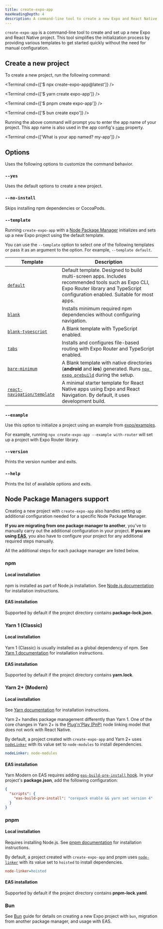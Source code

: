 ```yaml
---
title: create-expo-app
maxHeadingDepth: 4
description: A command-line tool to create a new Expo and React Native project.
---
```



`create-expo-app` is a command-line tool to create and set up a new Expo and React Native project. This tool simplifies the initialization process by providing various templates to get started quickly without the need for manual configuration.

## Create a new project

To create a new project, run the following command:

<Tabs>

<Tab label="npm">

<Terminal cmd={['$ npx create-expo-app@latest']} />

</Tab>

<Tab label="Yarn">

<Terminal cmd={['$ yarn create expo-app']} />

</Tab>

<Tab label="pnpm">

<Terminal cmd={['$ pnpm create expo-app']} />

</Tab>

<Tab label="Bun">

<Terminal cmd={['$ bun create expo']} />

</Tab>

</Tabs>

Running the above command will prompt you to enter the app name of your project. This app name is also used in the app config's [`name`](/versions/latest/config/app/#name) property.

<Terminal cmd={['What is your app named? my-app']} />

## Options

Uses the following options to customize the command behavior.

### `--yes`

Uses the default options to create a new project.

### `--no-install`

Skips installing npm dependencies or CocoaPods.

### `--template`

Running `create-expo-app` with a [Node Package Manager](#node-package-managers-support) initializes and sets up a new Expo project using the default template.

You can use the `--template` option to select one of the following templates or pass it as an argument to the option. For example, `--template default`.

| Template                                                                                                            | Description                                                                                                                                                                           |
| ------------------------------------------------------------------------------------------------------------------- | ------------------------------------------------------------------------------------------------------------------------------------------------------------------------------------- |
| [`default`](https://github.com/expo/expo/tree/main/templates/expo-template-default)                                 | Default template. Designed to build multi-screen apps. Includes recommended tools such as Expo CLI, Expo Router library and TypeScript configuration enabled. Suitable for most apps. |
| [`blank`](https://github.com/expo/expo/tree/main/templates/expo-template-blank)                                     | Installs minimum required npm dependencies without configuring navigation.                                                                                                            |
| [`blank-typescript`](https://github.com/expo/expo/tree/main/templates/expo-template-blank-typescript)               | A Blank template with TypeScript enabled.                                                                                                                                             |
| [`tabs`](https://github.com/expo/expo/tree/main/templates/expo-template-tabs)                                       | Installs and configures file-based routing with Expo Router and TypeScript enabled.                                                                                                   |
| [`bare-minimum`](https://github.com/expo/expo/tree/main/templates/expo-template-bare-minimum)                       | A Blank template with native directories (**android** and **ios**) generated. Runs [`npx expo prebuild`](/workflow/prebuild/) during the setup.                                       |
| [`react-navigation/template`](https://github.com/expo/expo/tree/main/templates/expo-template-tabs-react-navigation) | A minimal starter template for React Native apps using Expo and React Navigation. By default, it uses development build.                                                              |

### `--example`

Use this option to initialize a project using an example from [expo/examples](https://github.com/expo/examples).

For example, running `npx create-expo-app --example with-router` will set up a project with Expo Router library.

### `--version`

Prints the version number and exits.

### `--help`

Prints the list of available options and exits.

## Node Package Managers support

Creating a new project with `create-expo-app` also handles setting up additional configuration needed for a specific Node Package Manager.

**If you are migrating from one package manager to another**, you've to manually carry out the additional configuration in your project. **If you are using [EAS](/eas/)**, you also have to configure your project for any additional required steps manually.

All the additional steps for each package manager are listed below.

### npm

#### Local installation

npm is installed as part of Node.js installation. See [Node.js documentation](https://nodejs.org/en/download/package-manager) for installation instructions.

#### EAS installation

Supported by default if the project directory contains **package-lock.json**.

### Yarn 1 (Classic)

#### Local installation

Yarn 1 (Classic) is usually installed as a global dependency of npm. See [Yarn 1 documentation](https://classic.yarnpkg.com/en/docs/getting-started) for installation instructions.

#### EAS installation

Supported by default if the project directory contains **yarn.lock**.

### Yarn 2+ (Modern)

#### Local installation

See [Yarn documentation](https://yarnpkg.com/getting-started/install) for installation instructions.

Yarn 2+ handles package management differently than Yarn 1. One of the core changes in Yarn 2+ is the [Plug'n'Play (PnP)](https://yarnpkg.com/features/pnp) node linking model that does not work with React Native.

By default, a project created with `create-expo-app` and Yarn 2+ uses [`nodeLinker`](https://yarnpkg.com/features/linkers#nodelinker-node-modules) with its value set to `node-modules` to install dependencies.

```yaml .yarnrc.yml
nodeLinker: node-modules
```

#### EAS installation

Yarn Modern on EAS requires adding [`eas-build-pre-install` hook](/build-reference/npm-hooks/). In your project's **package.json**, add the following configuration:

```json package.json
{
  "scripts": {
    "eas-build-pre-install": "corepack enable && yarn set version 4"
  }
}
```

### pnpm

#### Local installation

Requires installing Node.js. See [pnpm documentation](https://pnpm.io/installation) for installation instructions.

By default, a project created with `create-expo-app` and pnpm uses [`node-linker`](https://pnpm.io/npmrc#node-linker) with its value set to `hoisted` to install dependencies.

```ini .npmrc
node-linker=hoisted
```

#### EAS installation

Supported by default if the project directory contains **pnpm-lock.yaml**.

### Bun

See [Bun](/guides/using-bun/) guide for details on creating a new Expo project with `bun`, migration from another package manager, and usage with EAS.
